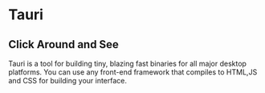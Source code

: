 # Tauri
## Click Around and See

Tauri is a tool for building tiny, blazing fast binaries for all major desktop platforms. You can use any front-end framework that compiles to HTML,JS and CSS for building your interface.
